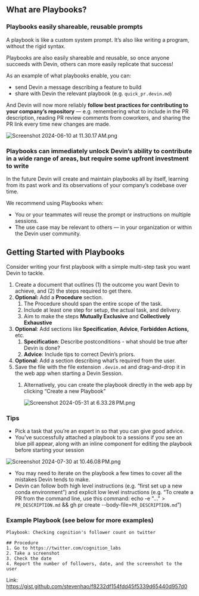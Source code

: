 ## What are Playbooks?

### Playbooks easily shareable, reusable prompts

A playbook is like a custom system prompt. It’s also like writing a program, without the rigid syntax. 

Playbooks are also easily shareable and reusable, so once anyone succeeds with Devin, others can more easily replicate that success!

As an example of what playbooks enable, you can:

- send Devin a message describing a feature to build
- share with Devin the relevant playbook (e.g. `quick_pr.devin.md`)

And Devin will now more reliably **follow best practices for contributing to your company’s repository** —  e.g. remembering what to include in the PR description, reading PR review comments from coworkers, and sharing the PR link every time new changes are made.

![Screenshot 2024-06-10 at 11.30.17 AM.png](https://prod-files-secure.s3.us-west-2.amazonaws.com/4f925d22-65a4-47c3-9aed-b65e115aaef3/8ac101c4-c485-4286-9180-1a5de8a739a0/Screenshot_2024-06-10_at_11.30.17_AM.png)


### Playbooks can immediately unlock Devin’s ability to contribute in a wide range of areas, but require some upfront investment to write

In the future Devin will create and maintain playbooks all by itself, learning from its past work and its observations of your company’s codebase over time. 

We recommend using Playbooks when:

- You or your teammates will reuse the prompt or instructions on multiple sessions.
- The use case may be relevant to others — in your organization or within the Devin user community.

## Getting Started with Playbooks

Consider writing your first playbook with a simple multi-step task you want Devin to tackle.

1. Create a document that outlines (1) the outcome you want Devin to achieve, and (2) the steps required to get there. 
2. **Optional:** Add a **Procedure** section.
    1. The Procedure should span the  entire scope of the task.
    2. Include at least one step for setup, the actual task, and delivery.
    3. Aim to make the steps **Mutually Exclusive** and **Collectively Exhaustive**
3. **Optional**: Add sections like **Specification**, **Advice**, **Forbidden Actions,** etc.
    1. **Specification**: Describe postconditions - what should be true after Devin is done?
    2. **Advice**: Include tips to correct Devin’s priors.
4. **Optional**: Add a section describing what’s required from the user.
5. Save the file with the file extension `.devin.md` and drag-and-drop it in the web app when starting a Devin Session.
    1. Alternatively, you can create the playbook directly in the web app by clicking “Create a new Playbook”
        
        ![Screenshot 2024-05-31 at 6.33.28 PM.png](https://prod-files-secure.s3.us-west-2.amazonaws.com/4f925d22-65a4-47c3-9aed-b65e115aaef3/664e5a3c-f4cd-4e18-afea-90f2af9c7bf5/Screenshot_2024-05-31_at_6.33.28_PM.png)
        

### **Tips**

- Pick a task that you’re an expert in so that you can give good advice.
- You’ve successfully attached a playbook to a sessions if you see an blue pill appear, along with an inline component for editing the playbook before starting your session

![Screenshot 2024-07-30 at 10.46.08 PM.png](https://prod-files-secure.s3.us-west-2.amazonaws.com/4f925d22-65a4-47c3-9aed-b65e115aaef3/9b2404d2-f34c-4bef-9c75-962adae848e9/Screenshot_2024-07-30_at_10.46.08_PM.png)

- You may need to iterate on the playbook a few times to cover all the mistakes Devin tends to make.
- Devin can follow both high level instructions (e.g. “first set up a new conda environment”)  and explicit low level instructions (e.g. “To create a PR from the command line, use this command: echo -e "..." > `PR_DESCRIPTION.md` && gh pr create --body-file=`PR_DESCRIPTION.md`”)

### **Example Playbook (see below for more examples)**

```
Playbook: Checking cognition's follower count on twitter

## Procedure
1. Go to https://twitter.com/cognition_labs
2. Take a screenshot
3. Check the date
4. Report the number of followers, date, and the screenshot to the user
```

Link: https://gist.github.com/stevenhao/f8232df154fdd45f5339d65440d957d0
